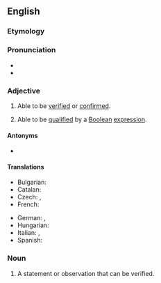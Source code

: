 {{also|vérifiable}}
==English==

===Etymology===
{{root|en|ine-pro|*weh₁-|*dʰeh₁-}}
{{suffix|en|verify|able}}

===Pronunciation===
* {{IPA|en|/vɛɹ.ɪˈfaɪ.ə.bəl/|/ˈvɛɹ.ɪ.faɪ.ə.bəl/}}
* {{audio|en|en-us-verifiable.ogg|Audio (US)}}

===Adjective===
{{en-adj}}

# Able to be [[verified]] or [[confirmed]].
#: {{ux|en|Do you have '''verifiable''' evidence to support that claim?}}
# Able to be [[qualified]] by a [[Boolean]] [[expression]].

====Antonyms====
* {{l|en|falsifiable}}

====Translations====
{{trans-top|able to be verified or confirmed}}
* Bulgarian: {{t+|bg|проверим}}
* Catalan: {{t|ca|verificable}}
* Czech: {{t+|cs|ověřitelný}}, {{t|cs|verifikovatelný}}
* French: {{t+|fr|vérifiable}}
{{trans-mid}}
* German: {{t|de|verifizierbar}}, {{t|de|überprüfbar}}
* Hungarian: {{t+|hu|ellenőrizhető}}
* Italian: {{t+|it|verificabile}}, {{t+|it|comprovabile}}
* Spanish: {{t|es|verificable}}
{{trans-bottom}}

===Noun===
{{en-noun}}

# {{lb|en|logic}} A statement or observation that can be verified.
